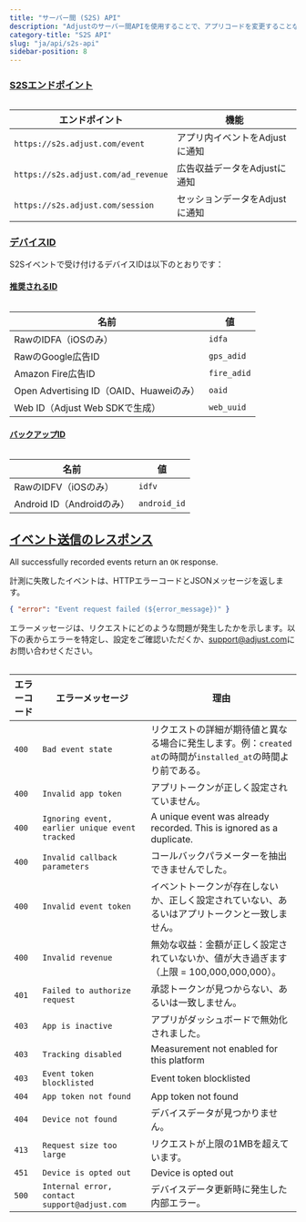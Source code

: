 ```yaml
---
title: "サーバー間 (S2S) API"
description: "Adjustのサーバー間APIを使用することで、アプリコードを変更することなくアプリをAdjustに連携できます。"
category-title: "S2S API"
slug: "ja/api/s2s-api"
sidebar-position: 8
---
```


### [S2Sエンドポイント](s2s-endpoints)

<Table>

| エンドポイント                      | 機能                           |
| ----------------------------------- | ------------------------------ |
| `https://s2s.adjust.com/event`      | アプリ内イベントをAdjustに通知 |
| `https://s2s.adjust.com/ad_revenue` | 広告収益データをAdjustに通知   |
| `https://s2s.adjust.com/session`    | セッションデータをAdjustに通知 |

</Table>

### [デバイスID](device-identifiers)

S2Sイベントで受け付けるデバイスIDは以下のとおりです：

#### [推奨されるID](preferred-identifiers)

<Table>

| 名前                                    | 値          |
| --------------------------------------- | ----------- |
| RawのIDFA（iOSのみ）                    | `idfa`      |
| RawのGoogle広告ID                       | `gps_adid`  |
| Amazon Fire広告ID                       | `fire_adid` |
| Open Advertising ID（OAID、Huaweiのみ） | `oaid`      |
| Web ID（Adjust Web SDKで生成）          | `web_uuid`  |

</Table>

#### [バックアップID](backup-identifiers)

<Table>

| 名前                      | 値           |
| ------------------------- | ------------ |
| RawのIDFV（iOSのみ）      | `idfv`       |
| Android ID（Androidのみ） | `android_id` |

</Table>

## [イベント送信のレスポンス](event-submission-responses)

All successfully recorded events return an `OK` response.

計測に失敗したイベントは、HTTPエラーコードとJSONメッセージを返します。

<CodeBlock title="エラーのレスポンス">

```json
{ "error": "Event request failed (${error_message})" }
```

</CodeBlock>

エラーメッセージは、リクエストにどのような問題が発生したかを示します。以下の表からエラーを特定し、設定をご確認いただくか、[support@adjust.com](mailto:support@adjust.com)にお問い合わせください。

<Table>

| エラーコード | エラーメッセージ                               | 理由                                                                                                         |
| ------------ | ---------------------------------------------- | ------------------------------------------------------------------------------------------------------------ |
| `400`        | `Bad event state`                              | リクエストの詳細が期待値と異なる場合に発生します。例：`created at`の時間が`installed_at`の時間より前である。 |
| `400`        | `Invalid app token`                            | アプリトークンが正しく設定されていません。                                                                   |
| `400`        | `Ignoring event, earlier unique event tracked` | A unique event was already recorded. This is ignored as a duplicate.                                         |
| `400`        | `Invalid callback parameters`                  | コールバックパラメーターを抽出できませんでした。                                                             |
| `400`        | `Invalid event token`                          | イベントトークンが存在しないか、正しく設定されていない、あるいはアプリトークンと一致しません。               |
| `400`        | `Invalid revenue`                              | 無効な収益：金額が正しく設定されていないか、値が大き過ぎます（上限 = 100,000,000,000）。                     |
| `401`        | `Failed to authorize request`                  | 承認トークンが見つからない、あるいは一致しません。                                                           |
| `403`        | `App is inactive`                              | アプリがダッシュボードで無効化されました。                                                                   |
| `403`        | `Tracking disabled`                            | Measurement not enabled for this platform                                                                    |
| `403`        | `Event token blocklisted`                      | Event token blocklisted                                                                                      |
| `404`        | `App token not found`                          | App token not found                                                                                          |
| `404`        | `Device not found`                             | デバイスデータが見つかりません。                                                                             |
| `413`        | `Request size too large`                       | リクエストが上限の1MBを超えています。                                                                        |
| `451`        | `Device is opted out`                          | Device is opted out                                                                                          |
| `500`        | `Internal error, contact support@adjust.com`   | デバイスデータ更新時に発生した内部エラー。                                                                   |

</Table>
